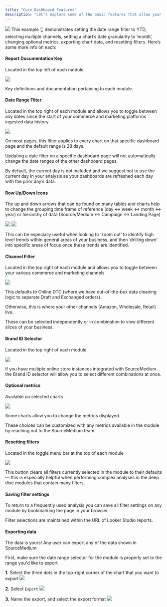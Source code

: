```yaml
---
title: "Core Dashboard Features"
description: "Let's explore some of the basic features that allow your team to quickly navigate your data within SourceMedium:"
---
```


<Frame type="glass">
    <img src="https://i.imgur.com/9Z6ghvv.gif"/>
</Frame>
This example 👆 demonstrates setting the date range filter to YTD, selecting multiple channels, setting a chart’s date 
granularity to ‘month’, changing optional metrics, exporting chart data, and resetting filters. Here’s some more info on each:

#### Report Documentation Key
Located in the top left of each module
<Frame type="glass">
    <img src="/images/article-imgs/core-dashboard-features/report-documentation-key.avif"/>
</Frame>


Key definitions and documentation pertaining to each module.

#### Date Range Filter
Located in the top right of each module and allows you to toggle between any dates since the start of your commerce and 
marketing platforms ingested data history
<Frame type="glass">
    <img src="/images/article-imgs/core-dashboard-features/date-range-filter.avif"/>
</Frame>

On most pages, this filter applies to every chart on that specific dashboard page and the default range is 28 days.

Updating a date filter on a specific dashboard page will not automatically change the date ranges of the other dashboard pages.

By default, the current day is not included and we suggest not to use the current day in your analysis as your dashboards are 
refreshed each day with the prior day’s data.

#### Row Up/Down Icons
The up and down arrows that can be found on many tables and charts help to change the grouping time frame of reference 
(day ↔  week ↔  month ↔  year) or hierarchy of data (Source/Medium ↔  Campaign ↔  Landing Page)

<Frame caption="Chart at the day level">
    <img src="/images/article-imgs/core-dashboard-features/row-up-down-icons.avif"/>
</Frame>

<Frame caption="Same chart after 'drilling up' using the small arrows (weekly granularity)">
    <img src="/images/article-imgs/core-dashboard-features/chart-on-weekly-granularity.avif"/>
</Frame>

<Tip>This can be especially useful when looking to ‘zoom out’ to identify high level trends within general areas of your business, 
and then ‘drilling down’ into specific areas of focus once these trends are identified.</Tip>

#### Channel Filter
Located in the top right of each module and allows you to toggle between your various commerce and marketing channels 
<Frame type="glass">
    <img src="/images/article-imgs/core-dashboard-features/channel-filter.avif"/>
</Frame>

This defaults to Online DTC (where we have out-of-the-box data cleaning logic to separate Draft and Exchanged orders).

Otherwise, this is where your other channels (Amazon, Wholesale, Retail) live.

These can be selected independently or in combination to view different slices of your business.

#### Brand ID Selector
Located in the top right of each module
<Frame type="glass">
    <img src="/images/article-imgs/core-dashboard-features/brand-id-selector.avif"/>
</Frame>

If you have multiple online store instances integrated with SourceMedium the Brand ID selector will allow you to select different 
combinations at once.

#### Optional metrics
Available on selected charts
<Frame type="glass">
    <img src="/images/article-imgs/core-dashboard-features/optional-metrics-selector.avif"/>
</Frame>

Some charts allow you to change the metrics displayed. 

These choices can be customized with any metrics available in the module by reaching out to the SourceMedium team.

#### Resetting filters
Located in the toggle menu bar at the top of each module
<Frame type="glass">
    <img src="/images/article-imgs/core-dashboard-features/reset-current-filters.avif"/>
</Frame>

This button clears all filters currently selected in the module to their defaults — this is especially helpful when performing complex 
analyses in the deep dive modules that contain many filters.

#### Saving filter settings
To return to a frequently used analysis you can save all filter settings on any module by bookmarking the page in your browser.  

Filter selections are maintained within the URL of Looker Studio reports.

#### Exporting data
The data is yours! Any user can export any of the data shown in SourceMedium.

<Accordion title="To do so, follow these steps...">
First, make sure the date range selector for the module is properly set to the range you'd like to export

**1.** Select the three dots in the top-right corner of the chart that you want to export
![](/images/article-imgs/core-dashboard-features/exporting-looker-data-step-1.avif)

**2.** Select `Export`
![](/images/article-imgs/core-dashboard-features/exporting-looker-data-step-2.avif)

**3.** Name the export, and select the export format
![](/images/article-imgs/core-dashboard-features/exporting-looker-data-step-3.avif)
</Accordion>